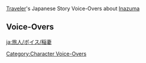 {{Main|Traveler/Voice-Overs/Japanese}}
[[Traveler]]'s Japanese Story Voice-Overs about [[Inazuma]]

==Voice-Overs==
{{VO/Traveler
|language            = ja
|name                = 旅人
|name1               = 空
|name2               = 蛍
|name3               = パイモン

|vo_01_01_title      = 目狩り令について…
|vo_01_01_subtitle   = About the [[Vision Hunt Decree]]
|vo_01_01_quest      = Stillness, the Sublimation of Shadow
|vo_01_01_file_male  = VO_{language}{character1}_About the Vision Hunt Decree.ogg
|vo_01_01_file_female= VO_{language}{character2}_About the Vision Hunt Decree.ogg
|vo_01_01_tx         = '''{name3}：'''稲妻で最近起きた大きな出来事って、やっぱり目狩り令だよな。<br><!--
                    -->'''{name3}：'''おまえは神の目を持ってないから、奪われる心配はないけど。<br><!--
                    -->'''{name3}：'''でもそれって逆に言えば、もしおまえが天領奉行に捕まっても、神の目を渡して身の安全を確保することができないってことだよな…<br><!--
                    -->'''({name})：'''じゃあ、パイモンが{{MC|俺|私|mc=1}}の神の目だって言えば解決だね。<br><!--
                    -->'''{name3}：'''パイモンは本当に便利なアイテムだな…って違うだろ！<br><!--
                    -->'''({name})：'''安心して、パイモンは渡さないよ。<br><!--
                    -->'''{name3}：'''まあ、それなら許すけど。<br><!--
                    -->'''({name})：'''それで{{MC|俺|私|mc=1}}とパイモンが一緒に牢獄に入れられて、一緒に処刑されて…<br><!--
                    -->'''{name3}：'''うぅ…も、もし本当にそうなるなら、やっぱりオイラを渡した方がいいかもな…<br><!--
                    -->'''{name3}：'''…って、最初から捕まらなきゃいいじゃないか！
|vo_01_01_rm         = 
|vo_01_02_title      = 抵抗軍について…
|vo_01_02_subtitle   = About the [[Watatsumi Army|Resistance]]
|vo_01_02_quest      = Stillness, the Sublimation of Shadow
|vo_01_02_file_male  = VO_{language}{character1}_About the Resistance.ogg
|vo_01_02_file_female= VO_{language}{character2}_About the Resistance.ogg
|vo_01_02_tx         = '''{name3}：'''抵抗の意志さえあれば、抵抗軍に入れるんだよな？<br><!--
                    -->'''{name3}：'''じゃあ、オイラも立派な抵抗軍の兵士になれるぞ！<br><!--
                    -->'''({name})：'''パイモンも抵抗の意志を持ってるの？<br><!--
                    -->'''{name3}：'''オイラはいつもいじられることに対して必死に抵抗してるぞ！<br><!--
                    -->'''({name})：'''パイモンは抵抗軍に入れないと思うけど。<br><!--
                    -->'''{name3}：'''なんでだ？抵抗する内容が違うからか？<br><!--
                    -->'''({name})：'''パイモンの抵抗は全然効かないから…<br><!--
                    -->'''{name3}：'''うぅ、ひどいぞ！
|vo_01_02_rm         = 
|vo_01_03_title      = 神居島崩砲について…
|vo_01_03_subtitle   = About [[Kamuijima Cannon]]s
|vo_01_03_quest      = Stillness, the Sublimation of Shadow
|vo_01_03_file_male  = VO_{language}{character1}_About Kamuijima Cannons.ogg
|vo_01_03_file_female= VO_{language}{character2}_About Kamuijima Cannons.ogg
|vo_01_03_tx         = '''{name3}：'''神居島くずれほう、神居島ほうつつ、神居とりくずれつつ、神居島うにゃうにゃ…うぬぬ、読みにくい名前だな。<br><!--
                    -->'''({name})：'''パイモン、何読んでるの？<br><!--
                    -->'''{name3}：'''ほら、あれだよ。幕府軍がたたら砂を守るためにその近くに建てたすっごい兵器。<br><!--
                    -->'''{name3}：'''神居島、崩、砲！<br><!--
                    -->'''({name})：'''威力が凄そうだったよね…でも{{MC|俺|私|mc=1}}たちがたたら砂に行った時、動いてるところを一度も見なかったけど。<br><!--
                    -->'''{name3}：'''抵抗軍もあれの凄さをわかってたから、開戦前に襲撃して陥落させたらしいぞ。<br><!--
                    -->'''{name3}：'''でもこの神…もう言いにくいな…神居大砲でいっか。これを動かすには特殊な砲弾か雷元素を使う必要があるから、抵抗軍には扱えなかったみたいだ。<br><!--
                    -->'''{name3}：'''あんなに力の入った兵器、いったいどんな威力が秘められてるんだろうな？せっかくだから見てみたかったぜ…<br><!--
                    -->'''({name})：'''雷元素なら{{MC|俺|私|mc=1}}も少し使えるけど。<br><!--
                    -->'''{name3}：'''おお！そうだった！でもこの近くに砲弾はないし…<br><!--
                    -->'''{name3}：'''ん？なんでじーっとオイラを見てるんだ？まさか&mdash;&mdash;
|vo_01_03_rm         = 
|vo_01_04_title      = 太郎丸について…
|vo_01_04_subtitle   = About [[Taroumaru]]
|vo_01_04_quest      = Stillness, the Sublimation of Shadow
|vo_01_04_file_male  = VO_{language}{character1}_About Taroumaru.ogg
|vo_01_04_file_female= VO_{language}{character2}_About Taroumaru.ogg
|vo_01_04_tx         = '''{name3}：'''そういえば、オイラたちが木漏茶屋に初めて行った時、本当に太郎丸がしゃべってるのかと思ったよな…<br><!--
                    -->'''({name})：'''なんだかがっかりしてる？<br><!--
                    -->'''{name3}：'''ああ、もし太郎丸が本当にしゃべれたら、なんかとんでもないことを言い出しそうな気がするだろ。<br><!--
                    -->'''({name})：'''例えば？<br><!--
                    -->'''{name3}：'''例えば…「トーマ、そこに隠れられたら邪魔だワン！」<br><!--
                    -->'''({name})：'''うん、確かに。<br><!--
                    -->'''{name3}：'''あとは…「梢、私たちの契約が終わるまで、お前は一生縛られたままだ、ワンワン！」<br><!--
                    -->'''({name})：'''梢さんが神秘的な契約のせいで茶屋で働いてるって、パイモン…まさか本当に信じてる…？<br><!--
                    -->'''{name3}：'''あっ！それからそれから、もう一ついいの思いついたぜ&mdash;&mdash;<br><!--
                    -->'''{name3}：'''「このパイモンという客は賢くて可愛い、今日の食事代は全部免除だワン！」<br><!--
                    -->'''({name})：'''それはパイモンの願望でしょ。<br><!--
                    -->'''{name3}：'''えへへ…
|vo_01_04_rm         = 
|vo_01_05_title      = ゴローについて…
|vo_01_05_subtitle   = About [[Gorou]]
|vo_01_05_quest      = Stillness, the Sublimation of Shadow
|vo_01_05_file_male  = VO_{language}{character1}_About Gorou.ogg
|vo_01_05_file_female= VO_{language}{character2}_About Gorou.ogg
|vo_01_05_tx         = '''{name3}：'''うーん…<br><!--
                    -->'''({name})：'''パイモン、何か悩み事？<br><!--
                    -->'''{name3}：'''ゴローのモフモフした耳は覚えてるか？<br><!--
                    -->'''{name3}：'''オイラもあんなのが欲しいぞ…それか甘雨みたいな可愛い角でもいいな。<br><!--
                    -->'''{name3}：'''なにかいい方法はないか？<br><!--
                    -->'''({name})：'''ちょっと待って…えーっと、あっ、あった。<br><!--
                    -->'''{name3}：'''おっ、なにかあるのか？やっぱりおまえは頼りになるやつだって信じてたぜ！<br><!--
                    -->'''({name})：'''ジャジャーン～「呑天の鯨・只角」！<br><!--
                    -->'''{name3}：'''そういうんじゃなくて！<br><!--
                    -->'''{name3}：'''そうだ…よく考えたら、ゴローはモフモフした耳以外にも、しっぽがあったよな…<br><!--
                    -->'''({name})：'''ジャジャーン～「北風のしっぽ」！<br><!--
                    -->'''{name3}：'''だから、そういうのはいいって！それにその二つの組み合わせ、どう考えても合わないぞ！
|vo_01_05_rm         = 
|vo_01_06_title      = 小説出版について…
|vo_01_06_subtitle   = About [[Yae Publishing House|Publishing Novels]]
|vo_01_06_quest      = Stillness, the Sublimation of Shadow
|vo_01_06_file_male  = VO_{language}{character1}_About Publishing Novels.ogg
|vo_01_06_file_female= VO_{language}{character2}_About Publishing Novels.ogg
|vo_01_06_tx         = '''{name3}：'''稲妻には八重堂っていう小説を出版する場所があったのか。<br><!--
                    -->'''{name3}：'''それにコンテストもあるみたいだし、すごいな！<br><!--
                    -->'''({name})：'''じゃあ、前にパイモンが書くって言ってた『妖精パイモンの快楽』を応募すればいいんじゃない？<br><!--
                    -->'''{name3}：'''うぅ、えっと、その、原稿は稲妻に来た時にうっかり失くして…<br><!--
                    -->'''({name})：'''…本当に？<br><!--
                    -->'''{name3}：'''わかったよ、認めるよ、まだ書いてない。<br><!--
                    -->'''{name3}：'''でもオイラが悪いんじゃないぞ！オイラもずっと書こうとしてたんだ、だけど何日か前にペンが折れちゃって、一昨日は手がつって、昨日は足をくじいて、今日は…えっと…お腹が空いた！<br><!--
                    -->'''({name})：'''もしかしたら『妖精パイモンの快楽』より『パイモンの言い訳集』の方が早く完成するかも。
|vo_01_06_rm         = 
|vo_01_07_title      = 楓原万葉について…
|vo_01_07_subtitle   = About [[Kaedehara Kazuha]]
|vo_01_07_quest      = Stillness, the Sublimation of Shadow
|vo_01_07_file_male  = VO_{language}{character1}_About Kaedehara Kazuha.ogg
|vo_01_07_file_female= VO_{language}{character2}_About Kaedehara Kazuha.ogg
|vo_01_07_tx         = '''{name3}：'''万葉って浮世離れな人だよな。<br><!--
                    -->'''({name})：'''うん。彼がよく一人で居るのを見かける。<br><!--
                    -->'''{name3}：'''一人で世を渡り歩いて、自然と万物の音を聞く、けっこう悪くないかもな…<br><!--
                    -->'''{name3}：'''お、おまえもオイラに内緒で冒険に行こうって考えてないだろうな？<br><!--
                    -->'''({name})：'''まさか。{{MC|俺|私|mc=1}}はずっとパイモンと一緒だよ。<br><!--
                    -->'''{name3}：'''ならよかった。じゃあ…えへっ、これをおまえにやるよ…<br><!--
                    -->'''({name})：'''「今月の食事代金」…30万モラ！？<br><!--
                    -->'''{name3}：'''お、おい、どこ行くんだよ！？<br><!--
                    -->'''({name})：'''一人で世を渡り歩くのも悪くない気がしてきた。<br><!--
                    -->'''{name3}：'''おい待てよ！待ってくれ&mdash;&mdash;
|vo_01_07_rm         = 
|vo_01_08_title      = 神里綾華について…
|vo_01_08_subtitle   = About [[Kamisato Ayaka]]
|vo_01_08_quest      = Stillness, the Sublimation of Shadow
|vo_01_08_file_male  = VO_{language}{character1}_About Kamisato Ayaka.ogg
|vo_01_08_file_female= VO_{language}{character2}_About Kamisato Ayaka.ogg
|vo_01_08_tx         = '''{name3}：'''うーん…うーん…<br><!--
                    -->'''({name})：'''パイモン、今日はやけに難しい顔をしてるね。<br><!--
                    -->'''{name3}：'''今、真剣なことを考えてるからな。<br><!--
                    -->'''{name3}：'''オイラ、昔はお金持ちの生活に憧れてたんだ。使い切れないほどのモラがあって、食べきれないほどのご馳走にありつけるだろ…<br><!--
                    -->'''({name})：'''うん、全部パイモンが好きなものだね。<br><!--
                    -->'''{name3}：'''でも綾華と知り合ってから、お嬢様の生活も大変なんだなって気づいたんだ。<br><!--
                    -->'''{name3}：'''一族の使命と責任を背負わなきゃいけないだろ？それに、全力で仕事を終わらせなきゃ、自分の生活を楽しむ余裕もない。<br><!--
                    -->'''{name3}：'''綾華は普段から苦労してるし、もっとリラックスした方がいいと思うんだ…<br><!--
                    -->'''{name3}：'''そうだ！次のお祭り、綾華も誘ってみようぜ？<br><!--
                    -->'''{name3}：'''オイラたちが誘えば、綾華も断れないだろ、えへへ。<br><!--
                    -->'''({name})：'''うん、{{MC|俺|私|mc=1}}ももう一回彼女と一緒にお祭りに行きたい。<br><!--
                    -->'''{name3}：'''それに綾華がいれば、オイラたちが遊ぶためのモラも全部…<br><!--
                    -->'''({name})：'''…それが本当の目的だったんだ…
|vo_01_08_rm         = 
|vo_01_09_title      = 綾華の真似について…
|vo_01_09_subtitle   = About Imitating Ayaka
|vo_01_09_quest      = Stillness, the Sublimation of Shadow
|vo_01_09_file_male  = VO_{language}{character1}_About Imitating Ayaka.ogg
|vo_01_09_file_female= VO_{language}{character2}_About Imitating Ayaka.ogg
|vo_01_09_tx         = '''{name3}：'''綾華って動き一つ一つに高貴なオーラが漂ってるよな。<br><!--
                    -->'''({name})：'''なんか急に、パイモンが綾華の真似をしてるところが見たくなってきた。<br><!--
                    -->'''{name3}：'''えっ、よし、じゃあやってみるぞ。<br><!--
                    -->'''{name3}：'''「おや、丁寧にキノコを採ってきたのは、私のために鳥肉と野生キノコの串焼きを作るためだったのですね。」<br><!--
                    -->'''{name3}：'''「お可愛いこと。」<br><!--
                    -->'''({name})：'''全然綾華じゃない。でも、なんか…<br><!--
                    -->'''({name})：'''明らかにパイモンじゃないのに、それが当たり前であるかのような感覚はいったい…
|vo_01_09_rm         = 
|vo_01_10_title      = お祭りの伝統について…
|vo_01_10_subtitle   = About Festival Traditions
|vo_01_10_quest      = Stillness, the Sublimation of Shadow
|vo_01_10_file_male  = VO_{language}{character1}_About Festival Traditions.ogg
|vo_01_10_file_female= VO_{language}{character2}_About Festival Traditions.ogg
|vo_01_10_tx         = '''{name3}：'''そういえば、稲妻のお祭りでは、みんなお面を被る伝統があるみたいだな。<br><!--
                    -->'''{name3}：'''でも屋台を全部回っても、オイラに合うお面は見つけられなかった…<br><!--
                    -->'''({name})：'''パイモンは自分用のお面が欲しいの？<br><!--
                    -->'''{name3}：'''もちろんだ！稲妻のお祭りでお面をつけないのは、風花祭で花束をもらえないのと同じようなもんだろ…<br><!--
                    -->'''({name})：'''じゃあ、{{MC|俺|私|mc=1}}が作ってあげる。<br><!--
                    -->'''{name3}：'''わぁ&mdash;&mdash;おまえってホント、最高にいいやつだな！<br><!--
                    -->'''({name})：'''うん、お面のモデルは…パイモンの一番好きなスライムを参考にしよう。<br><!--
                    -->'''{name3}：'''やったぁ！スライムパイモンだ！
|vo_01_10_rm         = 
|vo_01_11_title      = 宵宮について…
|vo_01_11_subtitle   = About [[Yoimiya]]
|vo_01_11_quest      = Stillness, the Sublimation of Shadow
|vo_01_11_file_male  = VO_{language}{character1}_About Yoimiya.ogg
|vo_01_11_file_female= VO_{language}{character2}_About Yoimiya.ogg
|vo_01_11_tx         = '''{name3}：'''宵宮の父ちゃんの耳が遠いのって、花火と関係あるのかな？<br><!--
                    -->'''{name3}：'''長年花火を作ったり打ち上げたりして、毎日火薬が爆発する音を聞いてきたから耳が遠くなったんじゃ…<br><!--
                    -->'''{name3}：'''あっ！じゃあ宵宮が家業を継いだら、最後はあいつの父ちゃんみたいに耳が遠くなるんじゃ…？<br><!--
                    -->'''{name3}：'''だめだ、なにか対策を考えないと！<br><!--
                    -->'''({name})：'''パイモンは何かいい案ある？<br><!--
                    -->'''{name3}：'''うーん…えっと…<br><!--
                    -->'''{name3}：'''オイラが宵宮の後ろを飛びながら、あいつの耳を塞いでおく…<br><!--
                    -->'''({name})：'''じゃあ、これからパイモンは{{MC|俺|私|mc=1}}について来れなくなるね。<br><!--
                    -->'''{name3}：'''…オイラがいなくなったら、誰がおまえのガイドをするんだよ。やっぱりこれはだめだ！<br><!--
                    -->'''{name3}：'''でも宵宮は…どうすれば…<br><!--
                    -->'''({name})：'''花火を作る時に耳栓すればいいと思う。<br><!--
                    -->'''{name3}：'''おお、その手があった！おまえ頭いいな！<br><!--
                    -->'''({name})：'''ははっ…パイモンが困ってるのを{{MC|見て|見たら|mc=1}}、ちょっと楽し{{MC|かったかも|くて|mc=1}}。<br><!--
                    -->'''{name3}：'''えっ？まさかとっくに方法を思いついてて、わざとオイラに教えなかったのか！<br><!--
                    -->'''{name3}：'''いじわるなやつだな！
|vo_01_11_rm         = 
|vo_01_12_title      = 早柚の悩みについて…
|vo_01_12_subtitle   = About [[Sayu]]'s Troubles
|vo_01_12_waypoint   = in [[Inazuma City]]
|vo_01_12_file_male  = VO_{language}{character1}_About Sayu's Troubles.ogg
|vo_01_12_file_female= VO_{language}{character2}_About Sayu's Troubles.ogg
|vo_01_12_tx         = '''{name3}：'''早柚って悩みをいっぱい抱えてるみたいだな。<br><!--
                    -->'''{name3}：'''オイラには理解できないけど。<br><!--
                    -->'''({name})：'''たぶん、成長の悩みっていうやつ{{MC|だね|かな|mc=1}}。<br><!--
                    -->'''{name3}：'''うぅ、おまえの言うそれもわからない。<br><!--
                    -->'''{name3}：'''だって、オイラには悩みがないからな。<br><!--
                    -->'''({name})：'''{{MC|ふむ|うん|mc=1}}…<br><!--
                    -->'''({name})：'''しまった、もうモラが底を尽きる、これからは貧乏暮らしになるかも…<br><!--
                    -->'''{name3}：'''えっ？そんなのいやだぞ&mdash;&mdash;<br><!--
                    -->'''({name})：'''ほら、悩みができたでしょ。<br><!--
                    -->'''{name3}：'''嘘なんだよな…？
|vo_01_12_rm         = 
|vo_01_13_title      = オニカブトムシについて…
|vo_01_13_subtitle   = About [[Onikabuto]]
|vo_01_13_waypoint   = in [[Inazuma City]]
|vo_01_13_file_male  = VO_{language}{character1}_About Onikabuto.ogg
|vo_01_13_file_female= VO_{language}{character2}_About Onikabuto.ogg
|vo_01_13_tx         = '''{name3}：'''オニカブトムシってすごい見た目してるよな。特に背中の模様がおそろしいぞ！<br><!--
                    -->'''({name})：'''悪鬼の形をした模様のこと？戦いを好まないから、敵を威嚇するために鬼の形の模様に進化したらしいよ。<br><!--
                    -->'''{name3}：'''へえ、かしこいな！オイラたちも見習ってみようぜ？<br><!--
                    -->'''{name3}：'''魈のお面を借りるってのはどうだ？そうすればヒルチャールたちも驚くだろ。<br><!--
                    -->'''({name})：'''うーん…魈は貸してくれないと思うけど…<br><!--
                    -->'''{name3}：'''たしかに…じゃあ&mdash;&mdash;早柚に頼んで盗んでもらうってのはどうだ？<br><!--
                    -->'''{name3}：'''早柚って忍術で突然姿を消すことできるだろ。あれを使えば絶対盗めるはずだ！<br><!--
                    -->'''{name3}：'''でもまあ…あとのことを考えると怖いから…「公子」のお面を盗むっていうのもありかも！おまえならあいつに勝ったことあるし。<br><!--
                    -->'''({name})：'''盗みはよくないよ。それに早柚が嫌がったらどうするの？<br><!--
                    -->'''{name3}：'''じゃ、じゃあ…アルベドのところに行こう！<br><!--
                    -->'''{name3}：'''早柚の身長が伸びる薬をアルベドに研究してもらえたら、早柚も手助けしてくれると思う！<br><!--
                    -->'''({name})：'''それじゃあ、次はアルベドが手伝ってくれる理由を考えないと…<br><!--
                    -->'''{name3}：'''うぅ！頭が痛くなってきたぞ。やっぱりお祭りで一つ買おう。
|vo_01_13_rm         = 
|vo_01_14_title      = 鳴草について…
|vo_01_14_subtitle   = About [[Naku Weed]]
|vo_01_14_statue     = ({{Electro}}) in [[Tatarasuna]], [[Kannazuka]]
|vo_01_14_file_male  = VO_{language}{character1}_About Naku Weed.ogg
|vo_01_14_file_female= VO_{language}{character2}_About Naku Weed.ogg
|vo_01_14_tx         = '''{name3}：'''知ってるか？鳴草についてる花みたいなの、実は葉っぱなんだぞ。<br><!--
                    -->'''{name3}：'''目立たない葉っぱも頑張って成長して、弱々しい花を守ってるんだな…<br><!--
                    -->'''{name3}：'''へへっ、なんかオイラがおまえを守ってるのと一緒だな。<br><!--
                    -->'''({name})：'''でも鳴草の葉っぱって食べられないけど。<br><!--
                    -->'''{name3}：'''そうだったのか…ん？それどういう意味だ！
|vo_01_14_rm         = 
|vo_01_15_title      = 鳴草と雷について…
|vo_01_15_subtitle   = About Naku Weed and Storms
|vo_01_15_statue     = ({{Electro}}) in [[Tatarasuna]], [[Kannazuka]]
|vo_01_15_file_male  = VO_{language}{character1}_About Naku Weed and Storms.ogg
|vo_01_15_file_female= VO_{language}{character2}_About Naku Weed and Storms.ogg
|vo_01_15_tx         = '''{name3}：'''知ってるか？稲妻の人たちは鳴草の振動で雷雨を予報するらしいぞ。<br><!--
                    -->'''{name3}：'''鳴草は雷元素の集まる場所に大体生えてるから、雷に対して強い感知能力を元々持ってるんだ。<br><!--
                    -->'''({name})：'''じゃあ、鳴草ってパイモンと似てるね。<br><!--
                    -->'''{name3}：'''えっ？どこが？<br><!--
                    -->'''({name})：'''だって、パイモンは美味しい物が集まる場所に出没するでしょ。ご馳走に対して強い感知能力を持ってる！<br><!--
                    -->'''{name3}：'''えへへ、たしかにそうだな。<br><!--
                    -->'''({name})：'''それじゃ、パイモンレーダー、起動…<br><!--
                    -->'''{name3}：'''ジー、ピピピッ、ご馳走に向かって、出発！
|vo_01_15_rm         = 
|vo_01_16_title      = 緋櫻毬について…
|vo_01_16_subtitle   = About [[Sakura Bloom]]s
|vo_01_16_waypoint   = in [[Grand Narukami Shrine (Subarea)|Grand Narukami Shrine]]
|vo_01_16_file_male  = VO_{language}{character1}_About Sakura Blooms.ogg
|vo_01_16_file_female= VO_{language}{character2}_About Sakura Blooms.ogg
|vo_01_16_tx         = '''{name3}：'''神櫻の木から舞い落ちる緋櫻毬、きれいだなぁ。<br><!--
                    -->'''{name3}：'''花びらに雷元素が含まれてるから、長いこと空中に浮かんでいることができるらしいぞ。<br><!--
                    -->'''({name})：'''パイモンが空を飛べるのも、同じような原理を利用してるから？<br><!--
                    -->'''{name3}：'''えっと…それは…その…<br><!--
                    -->'''({name})：'''まさか自分でもなんで飛べるか分からないの？<br><!--
                    -->'''{name3}：'''オイラが飛べるのは、もちろん…不思議な力のおかげだ！<br><!--
                    -->'''({name})：'''分かった、何も知らないんだね。<br><!--
                    -->'''({name})：'''だったら、同じく不思議なアルベドに研究してもらわないと…<br><!--
                    -->'''{name3}：'''やめてくれー！
|vo_01_16_rm         = 
|vo_01_17_title      = スミレウリについて…
|vo_01_17_subtitle   = About [[Lavender Melon]]s
|vo_01_17_waypoint   = in [[Konda Village]]
|vo_01_17_file_male  = VO_{language}{character1}_About Lavender Melons.ogg
|vo_01_17_file_female= VO_{language}{character2}_About Lavender Melons.ogg
|vo_01_17_tx         = '''{name3}：'''スミレウリって色んな用途があるよな！<br><!--
                    -->'''{name3}：'''果肉は食べられるし、皮は染料に加工することもできる。<br><!--
                    -->'''({name})：'''パイモンも色んな用途があるよ{{MC|な|ね|mc=1}}！<br><!--
                    -->'''({name})：'''{{MC|俺|私|mc=1}}のガイドになってくれるし、他の人に嫌なあだ名をつけることができる！<br><!--
                    -->'''{name3}：'''おう！オイラのことをそこまで理解してるなんてさすがだぜ！<br><!--
                    -->'''{name3}：'''ちょっと待て、もしかして最後に「あのオチ」をオイラの使い道として言おうとしてないだろうな？<br><!--
                    -->'''{name3}：'''こうして口を塞いでやる！言わせるもんかっ！
|vo_01_17_rm         = 
|vo_01_18_title      = 帯刀について…
|vo_01_18_subtitle   = About [[Swords]]
|vo_01_18_waypoint   = in [[Inazuma City]]
|vo_01_18_file_male  = VO_{language}{character1}_About Swords.ogg
|vo_01_18_file_female= VO_{language}{character2}_About Swords.ogg
|vo_01_18_tx         = '''{name3}：'''気づいてたか？<br><!--
                    -->'''{name3}：'''稲妻で刀を腰から下げてる人ってかなり少ないんだ。ほとんどの人が長槍を持ってる。<br><!--
                    -->'''{name3}：'''もしかしたら、刀って身分の象徴なのかも…オイラも一本持ってみようかな。<br><!--
                    -->'''{name3}：'''でも刀ってオイラには大きすぎるし…やっぱり名匠に頼んで専用のを作ってもらうのがいいかも！<br><!--
                    -->'''({name})：'''専用の刀を作るのって、結構モラがかかるんじゃない？<br><!--
                    -->'''{name3}：'''まさか可愛い仲間の頼みよりも、モラの方が大事なのか？<br><!--
                    -->'''({name})：'''…実は、もうパイモンのために準備してあるよ。<br><!--
                    -->'''{name3}：'''ホントかホントか？早く見せてくれよ！<br><!--
                    -->'''{name3}：'''おい！それオイラたちが果物を切るのに使うナイフじゃないか！<br><!--
                    -->'''({name})：'''サイズはパイモンに合ってると思うよ…<br><!--
                    -->'''({name})：'''コホンッ、「重要なのは刀の価値ではない、武道を追い求める心だ」。<br><!--
                    -->'''{name3}：'''かっこいいセリフで誤魔化すんじゃない！
|vo_01_18_rm         = 
|vo_01_19_title      = 温泉について…
|vo_01_19_subtitle   = About Hot Springs
|vo_01_19_waypoint   = in [[Inazuma City]]
|vo_01_19_file_male  = VO_{language}{character1}_About Hot Springs.ogg
|vo_01_19_file_female= VO_{language}{character2}_About Hot Springs.ogg
|vo_01_19_tx         = '''{name3}：'''稲妻城に温泉があるなんてな！<br><!--
                    -->'''({name})：'''でも稲妻に火山はないよね。<br><!--
                    -->'''{name3}：'''聞いたところ、なんかすごくデッカイかまどで加熱してるらしいぞ！<br><!--
                    -->'''{name3}：'''機会があったら、オイラも温泉に入ってみたいなぁ。お偉いさんしか入れないみたいだけど。<br><!--
                    -->'''({name})：'''{{MC|ふむ|うん|mc=1}}…<br><!--
                    -->'''({name})：'''よし、モンドのダダウパの谷に行こう！<br><!--
                    -->'''{name3}：'''えっ？なんでいきなり？<br><!--
                    -->'''({name})：'''ダダウパの谷にあるヒルチャールの大釜は烈焔花で加熱されてる{{MC|んだ|の|mc=1}}。ある意味これも温泉と{{MC|言える|言えるでしょ|mc=1}}。パイモンもそこで温…出汁に浸かるといいよ。<br><!--
                    -->'''{name3}：'''ん？…う…うん？
|vo_01_19_rm         = 
|vo_01_20_title      = 「寿限無」について…
|vo_01_20_subtitle   = About Jugemu
|vo_01_20_waypoint   = in [[Inazuma City]]
|vo_01_20_file_male  = VO_{language}{character1}_About Jugemu.ogg
|vo_01_20_file_female= VO_{language}{character2}_About Jugemu.ogg
|vo_01_20_tx         = '''{name3}：'''稲妻の伝統では、親は子供に縁起の良い名前を付けるらしいぞ。<br><!--
                    -->'''({name})：'''その名前には自ずと皆からの期待が込められてる。財運向上とか、無病息災とかね。<br><!--
                    -->'''{name3}：'''ある親が、子供にすっごく長い名前を付けたらしいんだ。縁起の良い言葉が全部入るように。<br><!--
                    -->'''({name})：'''でもある日の帰り道、その子供が川に落ちた。彼女の友達は慌てて家に帰って両親にこう言った。「大変だ、大変だ！」<br><!--
                    -->'''{name3}：'''「どうしたんだ？」<br><!--
                    -->'''({name})：'''「助けてくれ！パイポ・シューリンガン・グーリンダイ・ポンポコピー・ポンポコナ・フィッシュル・ヴォン・ルフシュロス・ナフィードット・アストローギスト・モナ・メギストスが川に落ちたんだよ！」<br><!--
                    -->'''{name3}：'''…モナが水の中に落ちたんなら、心配はいらないだろ。<br><!--
                    -->'''({name})：'''その通り。名前があまりにも長かったため、彼女の友達が話し終える頃には、泳ぎが得意なモナはもう家の前に着いてたとさ。
|vo_01_20_rm         = 
|vo_01_21_title      = 稲妻の島について…
|vo_01_21_subtitle   = About [[Inazuma]]'s Islands
|vo_01_21_waypoint   = in [[Ritou]]
|vo_01_21_file_male  = VO_{language}{character1}_About Inazuma's Islands.ogg
|vo_01_21_file_female= VO_{language}{character2}_About Inazuma's Islands.ogg
|vo_01_21_tx         = '''{name3}：'''稲妻の風景って、今まで見てきたものとだいぶ違うよな。<br><!--
                    -->'''({name})：'''うん、島がたくさんある国だね。<br><!--
                    -->'''{name3}：'''でも、船が発明されるまで、島同士はどうやって交流をしてたんだろう？<br><!--
                    -->'''({name})：'''宵宮のお父さんが言うには、花火を空に打ち上げてやり取りをしてたらしいよ。<br><!--
                    -->'''({name})：'''それか、もしかしたら…<br><!--
                    -->'''{name3}：'''もしかしたら…？<br><!--
                    -->'''({name})：'''水面を凍らせることのできる人に、島から島へ手紙の配達を頼んでたのかも。<br><!--
                    -->'''{name3}：'''うわっ、ガイアが稲妻にいなくてよかったな。じゃないとジン団長よりも忙しくて、くたくたになってたと思うぞ！
|vo_01_21_rm         = 
|vo_01_22_title      = タヌキについて…
|vo_01_22_subtitle   = About [[Bake-Danuki|Tanuki]]
|vo_01_22_waypoint   = in [[Chinju Forest]]
|vo_01_22_file_male  = VO_{language}{character1}_About Tanuki.ogg
|vo_01_22_file_female= VO_{language}{character2}_About Tanuki.ogg
|vo_01_22_tx         = '''{name3}：'''タヌキって不思議な生き物だな。<br><!--
                    -->'''({name})：'''タヌキって可愛いよね。<br><!--
                    -->'''{name3}：'''でも人間の言葉をしゃべれるのがちょっと俗っぽいよな。<br><!--
                    -->'''({name})：'''パイモンが人間の言葉をしゃべらなかったら、神秘的で高貴な生き物に見えたかな？<br><!--
                    -->'''{name3}：'''それ、オイラの悪口を言ってるのか？<br><!--
                    -->'''({name})：'''ふん～ふん～ふんふんふん、ふんふんふんふんふんふんふん～♪
|vo_01_22_rm         = 
|vo_01_23_title      = タヌキと幻術について…
|vo_01_23_subtitle   = About Tanuki and Their Illusions
|vo_01_23_waypoint   = in [[Chinju Forest]]
|vo_01_23_file_male  = VO_{language}{character1}_About Tanuki and Their Illusions.ogg
|vo_01_23_file_female= VO_{language}{character2}_About Tanuki and Their Illusions.ogg
|vo_01_23_tx         = '''{name3}：'''稲妻には化けダヌキっていう妖怪がいるらしいぞ。どんなやつにも化けられるんだ！<br><!--
                    -->'''({name})：'''確かにそう{{MC|いった|いう|mc=1}}噂を聞いたことある。変化の術って不思議{{MC|だ|だね|mc=1}}。<br><!--
                    -->'''{name3}：'''もしそいつがオイラの姿になっておまえを騙しに来たらどうする？うぅ…オイラ心配だ！<br><!--
                    -->'''({name})：'''心配しないで、見分ける自信はある&mdash;&mdash;待って！分かった！{{MC|俺|私|mc=1}}の財布が心配な{{MC|んだろ|んでしょ|mc=1}}？<br><!--
                    -->'''{name3}：'''そうだぞ…&mdash;&mdash;うわぁ！ち、ち、違うぞ！オイラは単純におまえの身の安全をだな！<br><!--
                    -->'''{name3}：'''ふんっ、そんな目でオイラを見るなよ&mdash;&mdash;それよりも対策を考えるのが先だぞ！オイラが二人いたら、どうやって本物を見分けるんだ。<br><!--
                    -->'''({name})：'''…えへっ。<br><!--
                    -->'''{name3}：'''えへってなんだよ！<br><!--
                    -->'''({name})：'''ほら、こうやってツッコミをするのが本物のパイモン。<br><!--
                    -->'''{name3}：'''あっ！無意識のうちに…
|vo_01_23_rm         = 
|vo_01_24_title      = 他の祠について…
|vo_01_24_subtitle   = About Other Shrines
|vo_01_24_waypoint   = in [[Araumi]]
|vo_01_24_file_male  = VO_{language}{character1}_About Other Shrines.ogg
|vo_01_24_file_female= VO_{language}{character2}_About Other Shrines.ogg
|vo_01_24_tx         = '''{name3}：'''最近、小さな祠をたくさん見つけたよな。どれも雷神を祀るものじゃないみたいだったけど。<br><!--
                    -->'''({name})：'''たぶん民間で信仰されている神なんじゃない？稲妻の人々は、万物に魂が宿っていて肝心な時に助けてくれるって信じてるみたいだから。<br><!--
                    -->'''{name3}：'''おお&mdash;&mdash;だから祠を建ててお供えものをしてるのか。<br><!--
                    -->'''({name})：'''うん、一種のお祈りと感謝の印だね。<br><!--
                    -->'''{name3}：'''オイラわかったぞ！綾華のところに行って、オイラたちのために祠を建ててもらおう！<br><!--
                    -->'''{name3}：'''そうしたらタダでお供え物がたくさん手に入る！<br><!--
                    -->'''{name3}：'''やったぜ！<br><!--
                    -->'''({name})：'''えっ？そ、そんなことしていいの？<br><!--
                    -->'''{name3}：'''なんでだめなんだ？オイラたち、いつもみんなの手助けをしてるじゃないか。神よりも役に立ってるかもしれない！<br><!--
                    -->'''({name})：'''確かに…<br><!--
                    -->'''({name})：'''でも色んな人が花とか果物を{{MC|俺|私|mc=1}}の祠に供えるのを想像すると、なんだか少し変な感じが…
|vo_01_24_rm         = 
|vo_01_25_title      = ヤシオリ島の雨について…
|vo_01_25_subtitle   = About the Rain on [[Yashiori Island]]
|vo_01_25_waypoint   = in [[Nazuchi Beach]]
|vo_01_25_file_male  = VO_{language}{character1}_About the Rain on Yashiori Island.ogg
|vo_01_25_file_female= VO_{language}{character2}_About the Rain on Yashiori Island.ogg
|vo_01_25_tx         = '''({name})：'''ヤシオリ島の大雨が止まないのは、「祟り神」の気配が原因らしいよ。<br><!--
                    -->'''{name3}：'''「祟り神」？なんだそれ？なんかすごそうだな。<br><!--
                    -->'''({name})：'''魔神の残滓、つまり魔神の残骸。力がまだ完全に消えたわけじゃないから、色んな災いを引き起こす。だから「祟り神」って呼ばれてるんだ。<br><!--
                    -->'''{name3}：'''そうなのか。でも雨って別に悪いことでもないだろ。<br><!--
                    -->'''{name3}：'''それに、いじめられて悲しいから泣いてるようにオイラは感じたぞ。<br><!--
                    -->'''({name})：'''泣いてる？神は泣かないでしょ。ウェンティとか鍾離先生が泣いてるところなんて見たことが{{MC|ない|ないよ|mc=1}}。<br><!--
                    -->'''{name3}：'''例外もあるかもしれないぞ！オイラをつねってみろ、泣いてる神が見れるから。<br><!--
                    -->'''({name})：'''ん？パイモンも神なの？<br><!--
                    -->'''{name3}：'''そうだぞ！<br><!--
                    -->'''({name})：'''わかった。じゃあ何の神か当てるね。飛ぶのに夢中な神？スライムの神？水中で釣られる神？<br><!--
                    -->'''{name3}：'''どの神もデタラメじゃないか！ふんっ！<br><!--
                    -->'''{name3}：'''オイラは守護の神だぞ！おまえの守護神だ。
|vo_01_25_rm         = 
|vo_01_26_title      = 万端珊瑚探偵所について…
|vo_01_26_subtitle   = About [[Bantan Sango Detective Agency]]
|vo_01_26_waypoint   = in [[Inazuma City]]: Streets
|vo_01_26_file_male  = VO_{language}{character1}_About Bantan Sango Detective Agency.ogg
|vo_01_26_file_female= VO_{language}{character2}_About Bantan Sango Detective Agency.ogg
|vo_01_26_tx         = '''({name})：'''そういえば、花見坂には「万端珊瑚探偵所」があったよね。<br><!--
                    -->'''{name3}：'''オイラ覚えてるぞ。珊瑚と龍二が経営してる所だよな？みんなからの評判もいいらしいぞ。<br><!--
                    -->'''({name})：'''うん。でもあの人たちはいつも不思議な事件に遭遇するらしいから、出入りを禁止されてる場所もあるんだって…<br><!--
                    -->'''{name3}：'''それはちょっとひどいと思うぞ。珊瑚と龍二はみんなの手助けをたくさんしてるのに…<br><!--
                    -->'''({name})：'''じゃあ、パイモンはあの人たちをご飯に誘っても大丈夫？<br><!--
                    -->'''({name})：'''ご飯を食べてる最中に、隣のお客さんが突然叫び声を上げて倒れて…<br><!--
                    -->'''{name3}：'''や、やっぱりやめよう。あいつらと一緒にいるのって危険なんだな…<br><!--
                    -->'''({name})：'''これが名探偵の宿命ってやつだね。
|vo_01_26_rm         = 
|vo_01_27_title      = おみくじについて…
|vo_01_27_subtitle   = About Drawing [[Fortune Slip]]s
|vo_01_27_waypoint   = in [[Inazuma City]]
|vo_01_27_file_male  = VO_{language}{character1}_About Drawing Fortune Slips.ogg
|vo_01_27_file_female= VO_{language}{character2}_About Drawing Fortune Slips.ogg
|vo_01_27_tx         = '''{name3}：'''そういえば({name})、神社のおみくじって引いたことあるか？<br><!--
                    -->'''{name3}：'''なにかをやる前におみくじを引けば、ヒントを得られるかもしれないぞ。<br><!--
                    -->'''({name})：'''うーん、でも「凶」とか「大凶」を引く可能性もあるでしょ？やる気に影響しそう…<br><!--
                    -->'''{name3}：'''大丈夫、巫女の話によると、悪いおみくじを引いたらおみくじ掛けに結べばいいらしいぞ。<br><!--
                    -->'''{name3}：'''だから「大吉」が出るまでずっと引いて、他のはぜんぶおみくじ掛けに結ぼうぜ！<br><!--
                    -->'''({name})：'''みんながそうしたら、結ぶ場所がなくなるんじゃ…
|vo_01_27_rm         = 
|vo_01_28_title      = 「無想の一太刀」について…
|vo_01_28_subtitle   = About [[Musou no Hitotachi]]
|vo_01_28_quest      = Omnipresence Over Mortals
|vo_01_28_file_male  = VO_{language}{character1}_About Musou no Hitotachi.ogg
|vo_01_28_file_female= VO_{language}{character2}_About Musou no Hitotachi.ogg
|vo_01_28_tx         = '''{name3}：'''「無想の一太刀」ってすごいな！<br><!--
                    -->'''{name3}：'''どんな敵が来ても一太刀で倒せるんだぞ！<br><!--
                    -->'''({name})：'''うーん、でも「公子」だったら、たぶん三太刀いるかも…<br><!--
                    -->'''{name3}：'''おぉ、そうだった！<br><!--
                    -->'''{name3}：'''とにかく、おまえがそれを覚えたら、今後の旅先でオイラが手助する必要はもうないな！<br><!--
                    -->'''({name})：'''でも、どこに行けば学べるの？<br><!--
                    -->'''{name3}：'''たしかに、どこに行けば学べるんだ？<br><!--
                    -->'''({name})：'''うーん…？<br><!--
                    -->'''{name3}：'''そ、そんな目でオイラを見るなよ！わ、わかったよ、これからもオイラがおまえの世話をするから…
|vo_01_28_rm         = 
|vo_01_29_title      = 珊瑚宮心海について…
|vo_01_29_subtitle   = About [[Sangonomiya Kokomi]]
|vo_01_29_quest      = Omnipresence Over Mortals
|vo_01_29_file_male  = VO_{language}{character1}_About Sangonomiya Kokomi.ogg
|vo_01_29_file_female= VO_{language}{character2}_About Sangonomiya Kokomi.ogg
|vo_01_29_tx         = '''{name3}：'''({name})、知ってるか？あの珊瑚宮心海って人、海祇島の「現人神の巫女」なんだってな。<br><!--
                    -->'''{name3}：'''つまり海祇島で一番偉い指揮官！海祇島は彼女が管理してるらしいぞ。<br><!--
                    -->'''{name3}：'''オイラもそんな大物になりたいぜ…<br><!--
                    -->'''({name})：'''大物になってどうするの？<br><!--
                    -->'''{name3}：'''正義の力を見せつけるんだ。たとえば…ゴホンッ。<br><!--
                    -->'''{name3}：'''容疑者である旅人はお昼に三色団子を食べた時、自分は二つ食べたが、被害者パイモンには一つしかあげませんでした。「パイモン法令」第三十七条&mdash;&mdash;「公平公正」に違反するものであります！<br><!--
                    -->'''({name})：'''ではパイモン様、このことを一体どう処理するつもりですか？<br><!--
                    -->'''{name3}：'''それはもちろん、オイラにもっとたくさんの三色団子を作る罰を与えよう、えへへっ！
|vo_01_29_rm         = 
|vo_01_30_title      = 「無常」について…
|vo_01_30_subtitle   = About Transience
|vo_01_30_quest      = Omnipresence Over Mortals
|vo_01_30_file_male  = VO_{language}{character1}_About Transience.ogg
|vo_01_30_file_female= VO_{language}{character2}_About Transience.ogg
|vo_01_30_tx         = '''{name3}：'''先代将軍はどんな人だったんだろうな。<br><!--
                    -->'''({name})：'''花はいつか枯れるということを理解していて、自分がいつの日か居なくなるという運命を受け入れていた人みたいだね。<br><!--
                    -->'''{name3}：'''目の前にある物の価値がわかるからこそ、大切にしようっていう気持ちが生まれるんだな。<br><!--
                    -->'''({name})：'''それも稲妻の美学に影響してるのかも。浮世の風景で、生きとし生けるものたちが流れゆく。過ごした楽しい時間、絆を交わし合った人々、共に食した美味。これこそ、本当に尊重すべき大切な物なのかも。<br><!--
                    -->'''{name3}：'''おう…宴は必ず終わりが来る、楽しい時間がもっと長く続けばいいのにな。<br><!--
                    -->'''({name})：'''「白露も夢も、この世もまぼろしも、たとへていへば、久しかりけり。」<br><!--
                    -->'''{name3}：'''なに言ってるんだ？<br><!--
                    -->'''({name})：'''パイモンと一緒に旅ができて嬉しいってこと。このままずっとこうして{{MC|いたい|たい|mc=1}}。<br><!--
                    -->'''{name3}：'''オイラを騙してないだろうな？えへへ。
|vo_01_30_rm         = 
|vo_01_31_title      = 巫女について…
|vo_01_31_subtitle   = About Shrine Maidens
|vo_01_31_quest      = Omnipresence Over Mortals
|vo_01_31_file_male  = VO_{language}{character1}_About Shrine Maidens.ogg
|vo_01_31_file_female= VO_{language}{character2}_About Shrine Maidens.ogg
|vo_01_31_tx         = '''{name3}：'''巫女たちの服って特徴的だな。<br><!--
                    -->'''({name})：'''八重神子は、鎖国が終わったあとに巫女服の試着を観光事業として各地に設置しようとしてる{{MC|らしい|らしいよ|mc=1}}。フォンテーヌの新型写真技術も取り入れれば、一儲けできるかもね。<br><!--
                    -->'''{name3}：'''へぇ～。<br><!--
                    -->'''({name})：'''この前大社の巫女さんから、{{MC|容姿端麗でモデルになってくれる女の子を知らないか聞かれたんだ|宣伝モデルになってほしいって言われたの|mc=1}}。巫女服を着て写真機に笑顔を{{MC|向ける|向けてる|mc=1}}だけでいいとか。それか{{MC|化粧した俺でもいいってさ|他に綺麗な女の子を知ってたら教えてだってさ|mc=1}}。<br><!--
                    -->'''{name3}：'''おい！<br><!--
                    -->'''({name})：'''その後、すぐにこのアイデアをロサリアさんに伝えたよ。西風教会のシスター服でも同じことができるからね。<br><!--
                    -->'''{name3}：'''ちょっと待て！<br><!--
                    -->'''({name})：'''ロサリアさんは面倒がってたけど。<br><!--
                    -->'''{name3}：'''ロサリアのとこで話が止まってよかったぜ…
|vo_01_31_rm         = 
|vo_01_32_title      = 画家歌麿について…
|vo_01_32_subtitle   = About the Artist Utamarou
|vo_01_32_quest      = Omnipresence Over Mortals
|vo_01_32_file_male  = VO_{language}{character1}_About the Artist Utamarou.ogg
|vo_01_32_file_female= VO_{language}{character2}_About the Artist Utamarou.ogg
|vo_01_32_tx         = '''{name3}：'''最近、葵から一枚の絵を貰ったんだ。食べられないけど、けっこう嬉しいもんだな！<br><!--
                    -->'''({name})：'''あの雑貨屋の店主から？見せて。<br><!--
                    -->'''{name3}：'''ほらこれ。気をつけろよ、名画家の歌麿が描いた作品だから、すごく価値が高いんだ！<br><!--
                    -->'''({name})：'''歌麿？うーん…どこかで聞いたことあるような…<br><!--
                    -->'''{name3}：'''当たり前だろ。歌麿ほどの大先生なら、とうに名作が稲妻全土に広まってるはずだ！<br><!--
                    -->'''{name3}：'''おまえは綾華の家で見たんじゃないか？オイラのはそれに引けを取らないけどな。<br><!--
                    -->'''({name})：'''違う、思い出した！前に宵宮が火起こしにそれを使ってたよね？<br><!--
                    -->'''{name3}：'''えっ？火起こし？<br><!--
                    -->'''({name})：'''トーマも机の脚の下敷きにしてたことがあったような…<br><!--
                    -->'''{name3}：'''なんだって？机の脚？<br><!--
                    -->'''({name})：'''記憶が正しければ、早柚が昼寝する時にもそれを何枚か使って枕代わりにしてた。<br><!--
                    -->'''{name3}：'''早柚ですら何枚も持ってるのか？ウソだろ…<br><!--
                    -->'''({name})：'''だから歌麿って別に大先生なんかじゃないんじゃない？本物の名作がこんなにありふれてるわけないよ。<br><!--
                    -->'''{name3}：'''ええー
|vo_01_32_rm         = 
|vo_01_33_title      = 茶屋と店主について…
|vo_01_33_subtitle   = About the Teahouse and Its Owner
|vo_01_33_quest      = Omnipresence Over Mortals
|vo_01_33_file_male  = VO_{language}{character1}_About the Teahouse and Its Owner.ogg
|vo_01_33_file_female= VO_{language}{character2}_About the Teahouse and Its Owner.ogg
|vo_01_33_tx         = '''{name3}：'''「木漏茶屋」ってけっこう商売が上手くいってるみたいだな。毎日たくさんのお客さんが来てる。<br><!--
                    -->'''{name3}：'''({name})、機会があったらオイラたちも茶屋を開こうぜ、儲かる気がするぞ！<br><!--
                    -->'''({name})：'''うん…もし茶屋を開くなら、店主はパイモンに決まりだね。<br><!--
                    -->'''{name3}：'''えっ？やったー！<br><!--
                    -->'''{name3}：'''オイラの経営能力をそこまで信用してるなんて…オイラ、ぜったいに立派な店主になって、テイワットで一番のお店を目指すぞ！<br><!--
                    -->'''({name})：'''経営は別にやらなくてもいいよ…パイモン、太郎丸は覚えてる？<br><!--
                    -->'''{name3}：'''覚えてるぞ、茶屋の店主だろ。お茶を飲みに来るんじゃなくて、そいつを見にくるお客さんもいるほどだ。<br><!--
                    -->'''({name})：'''パイモンを店主にすれば、太郎丸より人気が出るんじゃないかな。<br><!--
                    -->'''{name3}：'''えへへ、それはもちろん…っておい！オイラの経営能力を信用してるんじゃなくて、単にマスコットにしようとしてたのかよ！
|vo_01_33_rm         = 
|vo_01_34_title      = 鎖国について…
|vo_01_34_subtitle   = About the Sakoku Decree
|vo_01_34_quest      = Omnipresence Over Mortals
|vo_01_34_file_male  = VO_{language}{character1}_About the Sakoku Decree.ogg
|vo_01_34_file_female= VO_{language}{character2}_About the Sakoku Decree.ogg
|vo_01_34_tx         = '''({name})：'''目狩り令も終わったし、もうすぐ鎖国も解除されるんじゃないかな？<br><!--
                    -->'''{name3}：'''事態がいい方向に向かってるといいな。<br><!--
                    -->'''({name})：'''希望はすぐ目の前にあるから、もう少し耐えるよう皆を励まさないと。<br><!--
                    -->'''{name3}：'''そうだな。<br><!--
                    -->'''({name})：'''機会があったら竺子さんにも教えよう、故郷の櫻が満開だって。<br><!--
                    -->'''{name3}：'''おう、なんかわかんないけどいいと思うぞ！
|vo_01_34_rm         = 
|vo_01_35_title      = 着物について…
|vo_01_35_subtitle   = About Kimonos
|vo_01_35_quest      = Transient Dreams
|vo_01_35_file_male  = VO_{language}{character1}_About Kimonos.ogg
|vo_01_35_file_female= VO_{language}{character2}_About Kimonos.ogg
|vo_01_35_tx         = '''{name3}：'''はぁ…小倉澪から聞いたんだけど、高級な着物の在庫が少なくなってて、モラがあってもなかなか買えないみたいだぞ。<br><!--
                    -->'''{name3}：'''残念だよな…オイラもああいう綺麗な服が着たかったのに…<br><!--
                    -->'''({name})：'''でも、鎖国令も解かれたんだし、「小倉屋」も璃月から絹を輸入できるようになったんじゃない？<br><!--
                    -->'''{name3}：'''そっか！じゃあ、新しい着物も買えるようになるかもな！<br><!--
                    -->'''{name3}：'''想像してみろ、「小倉屋」で仕立てた着物を身にまとうオイラを。きっと、いつもと全然違う雰囲気になると思うぞ！<br><!--
                    -->'''{name3}：'''伝説によくある、主人公のお供っていう枠から抜けだして、英雄と運命を共にする友にレベルアップするんだ！<br><!--
                    -->'''{name3}：'''ほわー、考えただけでゾクゾクしてくるだろ！<br><!--
                    -->'''{name3}：'''({name})、おまえもそう思うよな？だから…<br><!--
                    -->'''({name})：'''つまり、{{MC|俺|私|mc=1}}に買ってほしいってこと{{MC|だろ|でしょ|mc=1}}。<br><!--
                    -->'''{name3}：'''こんなに早くオイラの気持ちを察してくれるなんて、さすが「運命を共にする友」だな！<br><!--
                    -->'''{name3}：'''オイラ、違った柄の着物を七着手に入れて、日替わりで着替えるんだ！柄は…そうだな…<br><!--
                    -->'''({name})：'''…急に買いたくなくなってきた！
|vo_01_35_rm         = 
|vo_01_35_tl         = 
}}

[[Category:Character Voice-Overs]]

[[ja:旅人/ボイス/稲妻]]